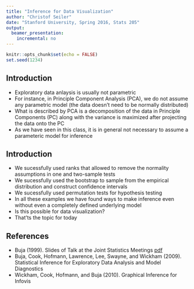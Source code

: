 ```yaml
---
title: "Inference for Data Visualization"
author: "Christof Seiler"
date: "Stanford University, Spring 2016, Stats 205"
output:
  beamer_presentation:
    incremental: no
---
```


```r
knitr::opts_chunk$set(echo = FALSE)
set.seed(1234)
```

## Introduction

* Exploratory data anlaysis is usually not parametric
* For instance, in Principle Component Analysis (PCA), we do not assume any parametric model (the data doesn't need to be normally distributed)
* What is described by PCA is a decomposition of the data in Principle Components (PC) along with the variance is maximized after projecting the data onto the PC
* As we have seen in this class, it is in general not necessary to assume a parameteric model for inference

## Introduction

* We sucessfully used ranks that allowed to remove the normality assumptions in one and two-sample tests
* We sucessfully used the bootstrap to sample from the empirical distribution and construct confidence intervals
* We sucessfully used permutation tests for hypothesis testing
* In all these examples we have found ways to make inference even without even a completely defined underlying model
* Is this possible for data visualization?
* That'ts the topic for today

## References

* Buja (1999). Slides of Talk at the Joint Statistics Meetings [pdf](http://stat.wharton.upenn.edu/~buja/PAPERS/visual-inference.pdf)
* Buja, Cook, Hofmann, Lawrence, Lee, Swayne, and Wickham (2009). Statistical Inference for Exploratory Data Analysis and Model Diagnostics
* Wickham, Cook, Hofmann, and Buja (2010). Graphical Inference for Infovis
